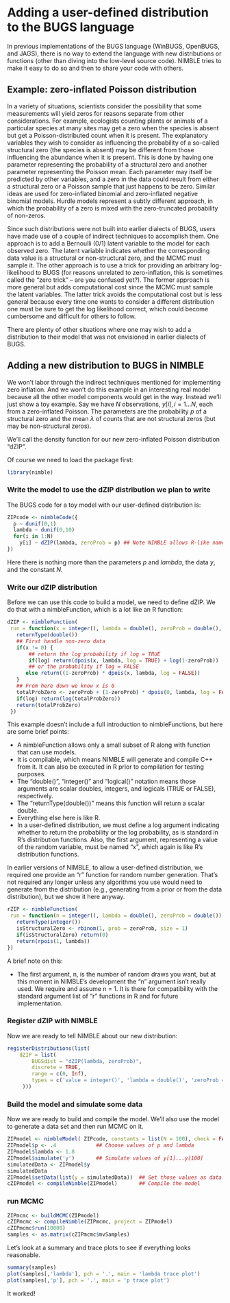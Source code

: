 # Adding a user-defined distribution to the BUGS language

In previous implementations of the BUGS language (WinBUGS, OpenBUGS, and JAGS), there is no way to extend the language with new distributions or functions (other than diving into the low-level source code).  NIMBLE tries to make it easy to do so and then to share your code with others.

## Example: zero-inflated Poisson distribution

In a variety of situations, scientists consider the possibility that some measurements will yield zeros for reasons separate from other considerations.  For example, ecologists counting plants or animals of a particular species at many sites may get a zero when the species is absent but get a Poisson-distributed count when it is present.  The explanatory variables they wish to consider as influencing the probability of a so-called structural zero (the species is absent) may be different from those influencing the abundance when it is present.  This is done by having one parameter representing the probability of a structural zero and another parameter representing the Poisson mean.  Each parameter may itself be predicted by other variables, and a zero in the data could result from either a structural zero or a Poisson sample that just happens to be zero. Similar ideas are used for zero-inflated binomial and zero-inflated negative binomial models.  Hurdle models represent a subtly different approach, in which the probability of a zero is mixed with the zero-truncated probability of non-zeros.

Since such distributions were not built into earlier dialects of BUGS, users have made use of a couple of indirect techniques to accomplish them.  One approach is to add a Bernoulli (0/1) latent variable to the model for each observed zero.  The latent variable indicates whether the corresponding data value is a structural or non-structural zero, and the MCMC must sample it.  The other approach is to use a trick for providing an arbitrary log-likelihood to BUGS (for reasons unrelated to zero-inflation, this is sometimes called the "zero trick" -- are you confused yet?).  The former approach is more general but adds computational cost since the MCMC must sample the latent variables.  The latter trick avoids the computational cost but is less general because every time one wants to consider a different distribution one must be sure to get the log likelihood correct, which could become cumbersome and difficult for others to follow.

There are plenty of other situations where one may wish to add a distribution to their model that was not envisioned in earlier dialects of BUGS.  

## Adding a new distribution to BUGS in NIMBLE

We won't labor through the indirect techniques mentioned for implementing zero inflation.  And we won't do this example in an interesting real model because all the other model components would get in the way.  Instead we'll just show a toy example.  Say we have $N$ observations, $y[i], i = 1 \ldots N$, each from a zero-inflated Poisson.  The parameters are the probability $p$ of a structural zero and the mean $\lambda$ of counts that are not structural zeros (but may be non-structural zeros).

We'll call the density function for our new zero-inflated Poisson distribution "dZIP".

Of course we need to load the package first:
```r
library(nimble)
```

### Write the model to use the dZIP distribution we plan to write

The BUGS code for a toy model with our user-defined distribution is:

```r
ZIPcode <- nimbleCode({
  p ~ dunif(0,1)
  lambda ~ dunif(0,10)
  for(i in 1:N)
    y[i] ~ dZIP(lambda, zeroProb = p) ## Note NIMBLE allows R-like named-parameter syntax
})
```

Here there is nothing more than the parameters $p$ and $lambda$, the data $y$, and the constant $N$.

### Write our dZIP distribution

Before we can use this code to build a model, we need to define dZIP.  We do that with a nimbleFunction, which is a lot like an R function:

```r
dZIP <- nimbleFunction(
 run = function(x = integer(), lambda = double(), zeroProb = double(), log = logical(0, default = 0)) {
   returnType(double())
   ## First handle non-zero data
   if(x != 0) {
       ## return the log probability if log = TRUE
       if(log) return(dpois(x, lambda, log = TRUE) + log(1-zeroProb))
       ## or the probability if log = FALSE
      else return((1-zeroProb) * dpois(x, lambda, log = FALSE))
   }
   ## From here down we know x is 0
   totalProbZero <- zeroProb + (1-zeroProb) * dpois(0, lambda, log = FALSE)
   if(log) return(log(totalProbZero))
   return(totalProbZero)
 })
```

This example doesn't include a full introduction to nimbleFunctions, but here are some brief points:

* A nimbleFunction allows only a small subset of R along with function that can use models.
* It is compilable, which means NIMBLE will generate and compile C++ from it.  It can also be executed in R prior to compilation for testing purposes.
* The "double()", "integer()" and "logical()" notation means those arguments are scalar doubles, integers, and logicals (TRUE or FALSE), respectively.
* The "returnType(double())" means this function will return a scalar double.
* Everything else here is like R.
* In a user-defined distribution, we must define a log argument indicating whether to return the probability or the log probability, as is standard in R's distribution functions.  Also, the first argument, representing a value of the random variable, must be named "x", which again is like R's distribution functions.

In earlier versions of NIMBLE, to allow a user-defined distribution, we required one provide an "r" function for random number generation. That's not required any longer unless any algorithms you use would need to generate from the distribution (e.g., generating from a prior or from the data distribution), but we show it here anyway.

```r
rZIP <- nimbleFunction(
 run = function(n = integer(), lambda = double(), zeroProb = double()) {
   returnType(integer())
   isStructuralZero <- rbinom(1, prob = zeroProb, size = 1)
   if(isStructuralZero) return(0)
   return(rpois(1, lambda))
})
```

A brief note on this:

* The first argument, n, is the number of random draws you want, but at this moment in NIMBLE's development the "n" argument isn't really used.  We require and assume n = 1.  It is there for compatibility with the standard argument list of "r" functions in R and for future implementation.

### Register dZIP with NIMBLE

Now we are ready to tell NIMBLE about our new distribution:

```r
registerDistributions(list(
    dZIP = list(
        BUGSdist = "dZIP(lambda, zeroProb)",
        discrete = TRUE,
        range = c(0, Inf),
        types = c('value = integer()', 'lambda = double()', 'zeroProb = double()')
     )))
```

### Build the model and simulate some data

Now we are ready to build and compile the model.  We'll also use the model to generate a data set and then run MCMC on it.

```r

ZIPmodel <- nimbleModel( ZIPcode, constants = list(N = 100), check = FALSE)
ZIPmodel$p <- .4             ## Choose values of p and lambda
ZIPmodel$lambda <- 1.8
ZIPmodel$simulate('y')       ## Simulate values of y[1]...y[100]
simulatedData <- ZIPmodel$y
simulatedData
ZIPmodel$setData(list(y = simulatedData))  ## Set those values as data in the model
cZIPmodel <- compileNimble(ZIPmodel)       ## Compile the model

```

### run MCMC

```r
ZIPmcmc <- buildMCMC(ZIPmodel)
cZIPmcmc <- compileNimble(ZIPmcmc, project = ZIPmodel)
cZIPmcmc$run(10000)
samples <- as.matrix(cZIPmcmc$mvSamples)
```

Let's look at a summary and trace plots to see if everything looks reasonable.

```r
summary(samples)
plot(samples[,'lambda'], pch = '.', main = 'lambda trace plot')
plot(samples[,'p'], pch = '.', main = 'p trace plot')
```

It worked!
